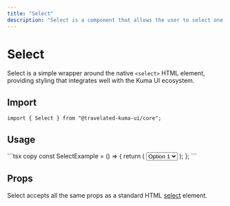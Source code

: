 ```yaml
---
title: "Select"
description: "Select is a component that allows the user to select one option from a list."
---
```



# Select

Select is a simple wrapper around the native `<select>` HTML element, providing styling that integrates well with the Kuma UI ecosystem.

## Import

```tsx copy
import { Select } from "@travelated-kuma-ui/core";
```

## Usage

<ExampleContainer>
  <SelectExample />
</ExampleContainer>
```tsx copy
const SelectExample = () => {
  return (
    <Select defaultValue="Option 1">
      <option value="Option 1">Option 1</option>
      <option value="Option 2">Option 2</option>
      <option value="Option 3">Option 3</option>
    </Select>
  );
};
```

## Props

Select accepts all the same props as a standard HTML [select](https://developer.mozilla.org/en-US/docs/Web/HTML/Element/select) element.
